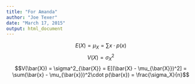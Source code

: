 ```yaml
---
title: "For Amanda"
author: "Joe Texer"
date: "March 17, 2015"
output: html_document
---
```


$$E(X)= \mu_X = \sum x \cdot p(x) $$
$$V(X)=\sigma^2_X$$
$$V(\bar{X}) = \sigma^2_{\bar{X}} = E[(\bar{X} - \mu_{\bar{X}})^2] = \sum(\bar{x} - \mu_{\bar{x}})^2\cdot p(\bar{x}) = \frac{\sigma_X}{n}$$